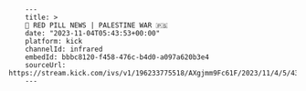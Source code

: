         ---
        title: >
        🔴 RED PILL NEWS | PALESTINE WAR 🇵🇸
        date: "2023-11-04T05:43:53+00:00"
        platform: kick
        channelId: infrared
        embedId: bbbc8120-f458-476c-b4d0-a097a620b3e4
        sourceUrl: https://stream.kick.com/ivs/v1/196233775518/AXgjmm9Fc61F/2023/11/4/5/43/5o7OlKWKPQBo/media/hls/master.m3u8
        ---
        